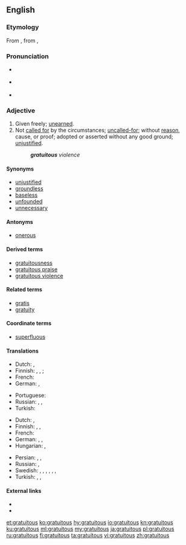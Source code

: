 ==English==

===Etymology===
From {{etyl|la|en}} {{term|gratuitus||free|lang=la}}, from {{etyl|la|en}} {{term|gratia||favor|lang=la}}, {{term|gratus||showing favor|lang=la}}

===Pronunciation===
* {{a|UK}} {{IPA|/ɡɹəˈtjuː.ɪt.əs/|lang=en}}
* {{a|US}} {{IPA|/ɡɹəˈtu.ɪt.əs/|lang=en}}
* {{audio|en-us-gratuitous.ogg|Audio (US)|lang=en}}

===Adjective===
{{en-adj}}

# Given freely; [[unearned]].
# Not [[call for|called for]] by the circumstances; [[uncalled-for]]; without [[reason]], cause, or proof; adopted or asserted without any good ground; [[unjustified]].
#: '''''gratuitous''' violence''

====Synonyms====
* [[unjustified]]
* [[groundless]]
* [[baseless]]
* [[unfounded]]
* [[unnecessary]]

====Antonyms====
* [[onerous]]

====Derived terms====
* [[gratuitousness]]
* [[gratuitous praise]]
* [[gratuitous violence]]

====Related terms====
* [[gratis]]
* [[gratuity]]

====Coordinate terms====
* [[superfluous]] <!-- and others thereat -->

====Translations====
{{trans-top|given freely}}
* Dutch: {{t|nl|kosteloos}}, {{t+|nl|gratis}}
* Finnish: {{t+|fi|ilmainen}}, {{t|fi|pyyteetön}}, {{t|fi|ansaitsematon}}; {{t|fi|vastikkeeton}}
* French: {{t+|fr|gratuit}}
* German: {{t+|de|gratis}}, {{t+|de|kostenlos}}
{{trans-mid}}
* Portuguese: {{t+|pt|gratuito}}
* Russian: {{t+|ru|беспла́тный}}, {{t+|ru|безвозмездный}}, {{t|ru|незаслуженный}}
* Turkish: {{t+|tr|ücretsiz}}
{{trans-bottom}}

{{trans-top|not called for by the circumstances}}
* Dutch: {{t|nl|ongegrond}}, {{t+|nl|gratuit}}
* Finnish: {{t+|fi|tarpeeton}}, {{t+|fi|perusteeton}}, {{t+|fi|aiheeton}}
* French: {{t+|fr|gratuit}}
* German: {{t+|de|unnötig}}, {{t+|de|überflüssig}}, {{t+|de|nutzlos}}
* Hungarian: {{t+|hu|indokolatlan}}, {{t+|hu|fölösleges}}
{{trans-mid}}
* Persian: {{t|fa|بی‌جا|tr=bi-jâ|sc=fa-Arab}}, {{t+|fa|الکی|tr=alaki|sc=fa-Arab}}, {{t+|fa|بیخودی|tr=bi-xodi|sc=fa-Arab}}
* Russian: {{t+|ru|беспричинный}}, {{t+|ru|необосно́ванный}}
* Swedish: {{t+|sv|meningslös}}, {{t+|sv|ogrundad}}, {{t+|sv|omotiverad}}, {{t|sv|oberättigad}}, {{t|sv|oförtjänt}}, {{t+|sv|onödig}}, {{t+|sv|opåkallad}}
* Turkish: {{t+|tr|fuzuli}}, {{t+|tr|gereksiz}}, {{t+|tr|lüzumsuz}}
{{trans-bottom}}

====External links====
* {{R:Webster 1913}}
* {{R:Century 1911}}

[[et:gratuitous]]
[[ko:gratuitous]]
[[hy:gratuitous]]
[[io:gratuitous]]
[[kn:gratuitous]]
[[ku:gratuitous]]
[[ml:gratuitous]]
[[my:gratuitous]]
[[ja:gratuitous]]
[[pl:gratuitous]]
[[ru:gratuitous]]
[[fi:gratuitous]]
[[ta:gratuitous]]
[[vi:gratuitous]]
[[zh:gratuitous]]